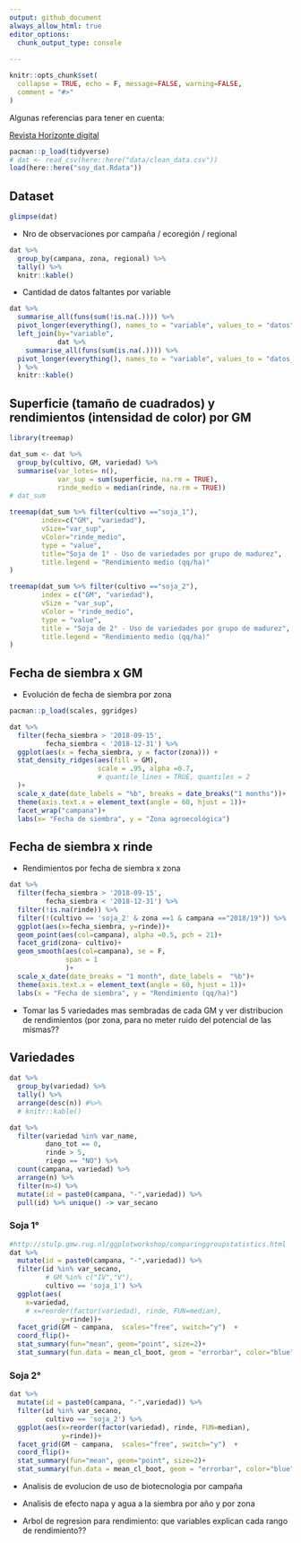```yaml
---
output: github_document
always_allow_html: true
editor_options: 
  chunk_output_type: console
  
---
```


```r
knitr::opts_chunk$set(
  collapse = TRUE, echo = F, message=FALSE, warning=FALSE, 
  comment = "#>"
)
```

Algunas referencias para tener en cuenta: 

[Revista Horizonte digital](https://issuu.com/horizonteadigital/docs/ha_130)


```r
pacman::p_load(tidyverse) 
# dat <- read_csv(here::here("data/clean_data.csv"))
load(here::here("soy_dat.Rdata"))
```

## Dataset 

```r
glimpse(dat)
```

- Nro de observaciones por campaña / ecoregión / regional

```r
dat %>% 
  group_by(campana, zona, regional) %>% 
  tally() %>% 
  knitr::kable()
```

- Cantidad de datos faltantes por variable

```r
dat %>%
  summarise_all(funs(sum(!is.na(.)))) %>%
  pivot_longer(everything(), names_to = "variable", values_to = "datos") %>% 
  left_join(by="variable", 
            dat %>%
    summarise_all(funs(sum(is.na(.)))) %>%
  pivot_longer(everything(), names_to = "variable", values_to = "datos_faltantes") 
  ) %>% 
  knitr::kable()
```

## Superficie (tamaño de cuadrados) y rendimientos (intensidad de color) por GM 

```r
library(treemap)

dat_sum <- dat %>% 
  group_by(cultivo, GM, variedad) %>%
  summarise(var_lotes= n(), 
            var_sup = sum(superficie, na.rm = TRUE),
            rinde_medio = median(rinde, na.rm = TRUE))
# dat_sum
```


```r
treemap(dat_sum %>% filter(cultivo =="soja_1"),
        index=c("GM", "variedad"),
        vSize="var_sup",
        vColor="rinde_medio",
        type = "value",
        title="Soja de 1° - Uso de variedades por grupo de madurez",
        title.legend = "Rendimiento medio (qq/ha)"
)
```

```r
treemap(dat_sum %>% filter(cultivo =="soja_2"),
        index = c("GM", "variedad"),
        vSize = "var_sup",
        vColor = "rinde_medio",
        type = "value",
        title = "Soja de 2° - Uso de variedades por grupo de madurez",
        title.legend = "Rendimiento medio (qq/ha)"
)
```


## Fecha de siembra x GM

- Evolución de fecha de siembra por zona

```r
pacman::p_load(scales, ggridges)

dat %>% 
  filter(fecha_siembra > '2018-09-15', 
         fecha_siembra < '2018-12-31') %>%
  ggplot(aes(x = fecha_siembra, y = factor(zona))) +
  stat_density_ridges(aes(fill = GM), 
                      scale = .95, alpha =0.7, 
                      # quantile_lines = TRUE, quantiles = 2
  )+
  scale_x_date(date_labels = "%b", breaks = date_breaks("1 months"))+
  theme(axis.text.x = element_text(angle = 60, hjust = 1))+ 
  facet_wrap("campana")+
  labs(x= "Fecha de siembra", y = "Zona agroecológica")
```

## Fecha de siembra x rinde

- Rendimientos por fecha de siembra x zona

```r
dat %>% 
  filter(fecha_siembra > '2018-09-15', 
         fecha_siembra < '2018-12-31') %>%
  filter(!is.na(rinde)) %>% 
  filter(!(cultivo == 'soja_2' & zona ==1 & campana =="2018/19")) %>%
  ggplot(aes(x=fecha_siembra, y=rinde))+
  geom_point(aes(col=campana), alpha =0.5, pch = 21)+
  facet_grid(zona~ cultivo)+
  geom_smooth(aes(col=campana), se = F, 
              span = 1 
              )+
  scale_x_date(date_breaks = "1 month", date_labels =  "%b")+
  theme(axis.text.x = element_text(angle = 60, hjust = 1))+
  labs(x = "Fecha de siembra", y = "Rendimiento (qq/ha)")
```

- Tomar las 5 variedades mas sembradas de cada GM y ver distribucion de rendimientos (por zona, para no meter ruido del potencial de las mismas??

## Variedades

```r
dat %>% 
  group_by(variedad) %>%
  tally() %>% 
  arrange(desc(n)) #%>% 
  # knitr::kable()
```

```r
dat %>%  
  filter(variedad %in% var_name, 
         dano_tot == 0, 
         rinde > 5, 
         riego == "NO") %>% 
  count(campana, variedad) %>% 
  arrange(n) %>% 
  filter(n>4) %>%   
  mutate(id = paste0(campana, "-",variedad)) %>% 
  pull(id) %>% unique() -> var_secano
```

### Soja 1° 

```r
#http://stulp.gmw.rug.nl/ggplotworkshop/comparinggroupstatistics.html 
dat %>%  
  mutate(id = paste0(campana, "-",variedad)) %>% 
  filter(id %in% var_secano, 
         # GM %in% c("IV","V"),
         cultivo == 'soja_1') %>% 
  ggplot(aes(
    x=variedad,
    # x=reorder(factor(variedad), rinde, FUN=median),
             y=rinde))+
  facet_grid(GM ~ campana,  scales="free", switch="y")  +
  coord_flip()+
  stat_summary(fun="mean", geom="point", size=2)+
  stat_summary(fun.data = mean_cl_boot, geom = "errorbar", color="blue", width=0.2)
```

### Soja 2°

```r
dat %>%  
  mutate(id = paste0(campana, "-",variedad)) %>% 
  filter(id %in% var_secano, 
         cultivo == 'soja_2') %>%
  ggplot(aes(x=reorder(factor(variedad), rinde, FUN=median),
             y=rinde))+
  facet_grid(GM ~ campana,  scales="free", switch="y")  +
  coord_flip()+
  stat_summary(fun="mean", geom="point", size=2)+
  stat_summary(fun.data = mean_cl_boot, geom = "errorbar", color="blue", width=0.2)
```

- Analisis de evolucion de uso de biotecnologia por campaña



- Analisis de efecto napa y agua a la siembra por año y por zona

- Arbol de regresion para rendimiento: que variables explican cada rango de rendimiento??